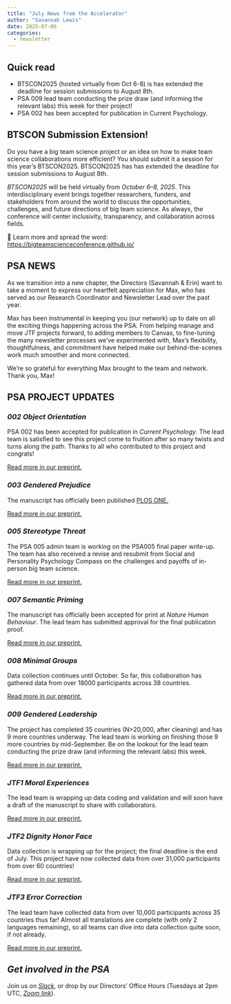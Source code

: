 ```yaml
---
title: "July News from the Accelerator"
author: "Savannah Lewis"
date: 2025-07-06
categories:
  - newsletter
---
```


## Quick read

-   BTSCON2025 (hosted virtually from Oct 6-8) is has extended the deadline for session submissions to August 8th.
-   PSA 009 lead team conducting the prize draw (and informing the relevant labs) this week for their project!
-   PSA 002 has been accepted for publication in Current Psychology.

## BTSCON Submission Extension!

Do you have a big team science project or an idea on how to make team science collaborations more efficient? You should submit it a session for this year's BTSCON2025. BTSCON2025 has has extended the deadline for session submissions to August 8th.

*BTSCON2025* will be held virtually from *October 6–8, 2025*. This interdisciplinary event brings together researchers, funders, and stakeholders from around the world to discuss the opportunities, challenges, and future directions of big team science. As always, the conference will center inclusivity, transparency, and collaboration across fields.

🔗 Learn more and spread the word: <https://bigteamscienceconference.github.io/>

## PSA NEWS

As we transition into a new chapter, the Directors (Savannah & Erin) want to take a moment to express our heartfelt appreciation for Max, who has served as our Research Coordinator and Newsletter Lead over the past year.

Max has been instrumental in keeping you (our network) up to date on all the exciting things happening across the PSA. From helping manage and move JTF projects forward, to adding members to Canvas, to fine-tuning the many newsletter processes we've experimented with, Max’s flexibility, thoughtfulness, and commitment have helped make our behind-the-scenes work much smoother and more connected.

We're so grateful for everything Max brought to the team and network. Thank you, Max!

## PSA PROJECT UPDATES

### *002 Object Orientation*

PSA 002 has been accepted for publication in *Current Psychology*. The lead team is satisfied to see this project come to fruition after so many twists and turns along the path. Thanks to all who contributed to this project and congrats!

[Read more in our preprint.](https://osf.io/preprints/osf/2qf6w_v1)

### *003 Gendered Prejudice*

The manuscript has officially been published [PLOS ONE.](https://doi.org/10.1371/journal.pone.0323938)

[Read more in our preprint.](https://osf.io/preprints/psyarxiv/nkbjc_v1)

### *005 Stereotype Threat*

The PSA 005 admin team is working on the PSA005 final paper write-up. The team has also received a revise and resubmit from Social and Personality Psychology Compass on the challenges and payoffs of in-person big team science.

[Read more in our preprint.](https://osf.io/preprints/psyarxiv/6hju9_v1)

### *007 Semantic Priming*

The manuscript has officially been accepted for print at *Nature Human Behaviour*. The lead team has submitted approval for the final publication proof.

[Read more in our preprint.](https://osf.io/preprints/osf/q4fjy_v3)

### *008 Minimal Groups*

Data collection continues until October. So far, this collaboration has gathered data from over 18000 participants across 38 countries.

[Read more in our preprint.](https://osf.io/preprints/psyarxiv/5gpr4_v1)

### *009 Gendered Leadership*

The project has completed 35 countries (N\>20,000, after cleaning) and has 9 more countries underway. The lead team is working on finishing those 9 more countries by mid-September. Be on the lookout for the lead team conducting the prize draw (and informing the relevant labs) this week.

[Read more in our preprint.](https://osf.io/preprints/psyarxiv/xjkcv_v1)

### *JTF1 Moral Experiences*

The lead team is wrapping up data coding and validation and will soon have a draft of the manuscript to share with collaborators.

[Read more in our preprint.](https://doi.org/10.31234/osf.io/jktnv_v1)

### *JTF2 Dignity Honor Face*

Data collection is wrapping up for the project; the final deadline is the end of July. This project have now collected data from over 31,000 participants from over 60 countries!

[Read more in our preprint.](http://doi.org/10.31234/osf.io/9hb8k)

### *JTF3 Error Correction*

The lead team have collected data from over 10,000 participants across 35 countries thus far! Almost all translations are complete (with only 2 languages remaining), so all teams can dive into data collection quite soon, if not already.

[Read more in our preprint.](https://osf.io/preprints/psyarxiv/wegc5_v1)

## *Get involved in the PSA*

Join us on [*Slack*](https://join.slack.com/t/psych-sci-accelerator/shared_invite/zt-2xanhh3n8-1IPQMNi6BEvRbOEgCTvDUw), or drop by our Directors' Office Hours (Tuesdays at 2pm UTC, [*Zoom link*](https://ua-edu.zoom.us/my/slewis20)).
